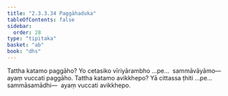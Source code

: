 ```yaml
---
title: "2.3.3.34 Paggāhaduka"
tableOfContents: false
sidebar:
  order: 28
type: "tipitaka"
basket: "ab"
book: "dhs"
---
```



<DynamicBreadcrumb />

<Division number="1366" book="dhs">

<Paragraph number="2071" book="dhs">
Tattha katamo paggāho? Yo cetasiko vīriyārambho …pe…  sammāvāyāmo—  ayaṃ vuccati paggāho.
</Paragraph>

</Division>
<Division number="1367" book="dhs">

<Paragraph number="2072" book="dhs">
Tattha katamo avikkhepo? Yā cittassa ṭhiti …pe…  sammāsamādhi—  ayaṃ vuccati avikkhepo.
</Paragraph>
</Division>